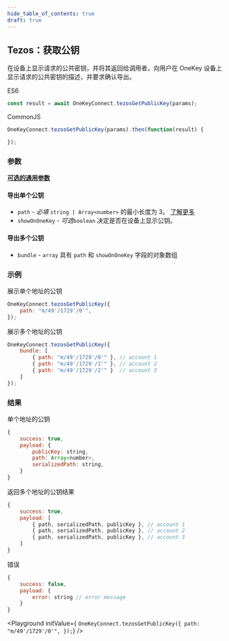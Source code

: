 ```yaml
---
hide_table_of_contents: true
draft: true
---
```



## Tezos：获取公钥

在设备上显示请求的公共密钥，并将其返回给调用者，向用户在 OneKey 设备上显示请求的公共密钥的描述，并要求确认导出。

ES6
```javascript
const result = await OneKeyConnect.tezosGetPublicKey(params);
```

CommonJS
```javascript
OneKeyConnect.tezosGetPublicKey(params).then(function(result) {

});
```

### 参数
[**可选的通用参数**](./commonParams)

#### 导出单个公钥

- `path` - *必填* `string | Array<number>` 的最小长度为 3。 [了解更多](./path)
- `showOnOneKey` - *可选*`boolean` 决定是否在设备上显示公钥。

#### 导出多个公钥

* `bundle` - `array` 具有 `path` 和 `showOnOneKey` 字段的对象数组

### 示例

展示单个地址的公钥

```javascript
OneKeyConnect.tezosGetPublicKey({
    path: "m/49'/1729'/0'",
});
```

展示多个地址的公钥
```javascript
OneKeyConnect.tezosGetPublicKey({
    bundle: [
        { path: "m/49'/1729'/0'" }, // account 1
        { path: "m/49'/1729'/1'" }, // account 2
        { path: "m/49'/1729'/2'" }  // account 3
    ]
});
```

### 结果

单个地址的公钥
```javascript
{
    success: true,
    payload: {
        publicKey: string,
        path: Array<number>,
        serializedPath: string,
    }
}
```

返回多个地址的公钥结果
```javascript
{
    success: true,
    payload: [
        { path, serializedPath, publicKey }, // account 1
        { path, serializedPath, publicKey }, // account 2
        { path, serializedPath, publicKey }, // account 3
    ]
}
```

错误
```javascript
{
    success: false,
    payload: {
        error: string // error message
    }
}
```



<Playground
    initValue={
`OneKeyConnect.tezosGetPublicKey({
    path: "m/49'/1729'/0'",
});`}
/>
